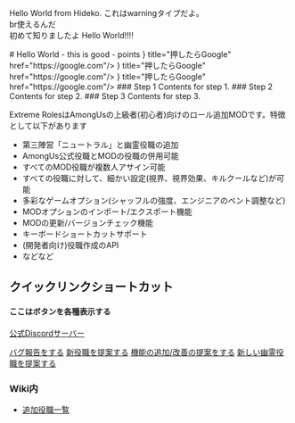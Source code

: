 
<CustomCallout type="warning">Hello World from Hideko. これはwarningタイプだよ。<br/>br使えるんだ<br/>初めて知りましたよ</CustomCallout>
<CustomCallout type="important">Hello World!!!!</CustomCallout>

<CustomCallout type="note">
    # Hello World
    - this is good
    - points
</CustomCallout>

<Cards>
    <Card icon={<svg xmlns="http://www.w3.org/2000/svg" fill="none" stroke="currentColor" strokeWidth="1.5" viewBox="0 0 24 24"><path strokeLinecap="round" strokeLinejoin="round" d="M6 6.878V6a2.25 2.25 0 0 1 2.25-2.25h7.5A2.25 2.25 0 0 1 18 6v.878m-12 0c.235-.083.487-.128.75-.128h10.5c.263 0 .515.045.75.128m-12 0A2.25 2.25 0 0 0 4.5 9v.878m13.5-3A2.25 2.25 0 0 1 19.5 9v.878m0 0a2.246 2.246 0 0 0-.75-.128H5.25c-.263 0-.515.045-.75.128m15 0A2.25 2.25 0 0 1 21 12v6a2.25 2.25 0 0 1-2.25 2.25H5.25A2.25 2.25 0 0 1 3 18v-6c0-.98.626-1.813 1.5-2.122"></path></svg>} title="押したらGoogle" href="https://google.com"/>
    <Card icon={<svg xmlns="http://www.w3.org/2000/svg" fill="none" stroke="currentColor" strokeWidth="1.5" viewBox="0 0 24 24"><path strokeLinecap="round" strokeLinejoin="round" d="M6 6.878V6a2.25 2.25 0 0 1 2.25-2.25h7.5A2.25 2.25 0 0 1 18 6v.878m-12 0c.235-.083.487-.128.75-.128h10.5c.263 0 .515.045.75.128m-12 0A2.25 2.25 0 0 0 4.5 9v.878m13.5-3A2.25 2.25 0 0 1 19.5 9v.878m0 0a2.246 2.246 0 0 0-.75-.128H5.25c-.263 0-.515.045-.75.128m15 0A2.25 2.25 0 0 1 21 12v6a2.25 2.25 0 0 1-2.25 2.25H5.25A2.25 2.25 0 0 1 3 18v-6c0-.98.626-1.813 1.5-2.122"></path></svg>} title="押したらGoogle" href="https://google.com"/>
    <Card icon={<svg xmlns="http://www.w3.org/2000/svg" fill="none" stroke="currentColor" strokeWidth="1.5" viewBox="0 0 24 24"><path strokeLinecap="round" strokeLinejoin="round" d="M6 6.878V6a2.25 2.25 0 0 1 2.25-2.25h7.5A2.25 2.25 0 0 1 18 6v.878m-12 0c.235-.083.487-.128.75-.128h10.5c.263 0 .515.045.75.128m-12 0A2.25 2.25 0 0 0 4.5 9v.878m13.5-3A2.25 2.25 0 0 1 19.5 9v.878m0 0a2.246 2.246 0 0 0-.75-.128H5.25c-.263 0-.515.045-.75.128m15 0A2.25 2.25 0 0 1 21 12v6a2.25 2.25 0 0 1-2.25 2.25H5.25A2.25 2.25 0 0 1 3 18v-6c0-.98.626-1.813 1.5-2.122"></path></svg>} title="押したらGoogle" href="https://google.com"/>
</Cards>

<Steps>
    ### Step 1
    Contents for step 1.
    ### Step 2
    Contents for step 2.
    ### Step 3
    Contents for step 3.
</Steps>


Extreme RolesはAmongUsの上級者(初心者)向けのロール追加MODです。特徴として以下があります

- 第三陣営「ニュートラル」と幽霊役職の追加
- AmongUs公式役職とMODの役職の併用可能
- すべてのMOD役職が複数人アサイン可能
- すべての役職に対して、細かい設定(視界、視界効果、キルクールなど)が可能
- 多彩なゲームオプション(シャッフルの強度、エンジニアのベント調整など)
- MODオプションのインポート/エクスポート機能
- MODの更新/バージョンチェック機能
- キーボードショートカットサポート
- (開発者向け)役職作成のAPI
- などなど


## クイックリンクショートカット

#### ここはボタンを各種表示する

[公式Discordサーバー](https://discord.gg/UzJcfBYcyS)


[バグ報告をする](https://github.com/yukieiji/ExtremeRoles/issues/new?assignees=&labels=%E3%83%90%E3%82%B0%2FBug%2C%E6%9C%AA%E7%A2%BA%E8%AA%8D%2FUnconfirmed&projects=&template=bugReport.yml&title=%E3%83%90%E3%82%B0%E3%81%AE%E5%86%85%E5%AE%B9%E3%82%92%E4%B8%80%E8%A8%80%E3%81%A7%2FThe+bug+in+a+nutshell)
[新役職を提案する](https://github.com/yukieiji/ExtremeRoles/issues/new?assignees=&labels=%E6%96%B0%E5%BD%B9%E8%81%B7%2FNew+Role%2C%E6%8F%90%E6%A1%88%2FSuggestion%2C%E6%9C%AA%E7%A2%BA%E8%AA%8D%2FUnconfirmed&projects=&template=roleRequest.yml&title=%5B%E9%99%A3%E5%96%B6%2FTeam%5D+%3A+%E5%BD%B9%E8%81%B7%E5%90%8D%2FRoleName+%28%E3%81%93%E3%81%AE%E3%82%AB%E3%83%83%E3%82%B3%E5%86%85%E3%81%AB%E4%BB%BB%E6%84%8F%E3%81%A7%E5%BD%B9%E8%81%B7%E3%81%AE%E8%AA%AC%E6%98%8E%E3%82%921%E6%96%87%E3%81%A7%29)
[機能の追加/改善の提案をする](https://github.com/yukieiji/ExtremeRoles/issues/new?assignees=&labels=%E6%A9%9F%E8%83%BD%E6%8B%A1%E5%BC%B5%2FEnhancement%2C+%E6%8F%90%E6%A1%88%2FSuggestion%2C+%E6%9C%AA%E7%A2%BA%E8%AA%8D%2FUnconfirmed&projects=&template=suggestion.md&title=%E6%A9%9F%E8%83%BD%E5%86%85%E5%AE%B9%E3%82%92%E4%B8%80%E8%A8%80%E3%81%A7%2FThe+Feature+in+a+nutshell)
[新しい幽霊役職を提案する](https://github.com/yukieiji/ExtremeRoles/issues/new?assignees=&labels=%E6%96%B0%E5%B9%BD%E9%9C%8A%E5%BD%B9%E8%81%B7%2FNew+Ghost+Role%2C%E6%8F%90%E6%A1%88%2FSuggestion%2C%E6%9C%AA%E7%A2%BA%E8%AA%8D%2FUnconfirmed&projects=&template=ghostRoleRequest.yml&title=%5B%E9%99%A3%E5%96%B6%2FTeam%5D+%3A+%E5%B9%BD%E9%9C%8A%E5%BD%B9%E8%81%B7%E5%90%8D%2FRoleName+%28%E3%81%93%E3%81%AE%E3%82%AB%E3%83%83%E3%82%B3%E5%86%85%E3%81%AB%E4%BB%BB%E6%84%8F%E3%81%A7%E5%BD%B9%E8%81%B7%E3%81%AE%E8%AA%AC%E6%98%8E%E3%82%921%E6%96%87%E3%81%A7%29)

### Wiki内
- [追加役職一覧](https://yukieiji.github.io/ExtremeRoles.Docs/docs/%E8%BF%BD%E5%8A%A0%E5%BD%B9%E8%81%B7/%E8%BF%BD%E5%8A%A0%E5%BD%B9%E8%81%B7.html)